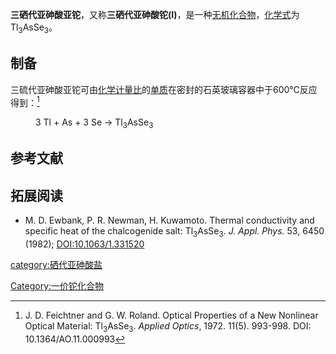 {{chembox
| Verifiedfields = 
| Watchedfields = 
| verifiedrevid = 
| Name = 三硒代亚砷酸亚铊
|CustomizedImage=[[File:3.svg|File:3.svg]][[File:Tl+.svg|File:Tl+.svg]][[File:AsSe3_3-.png|184px]]
| IUPACName = 
| OtherNames = TAS、三硒代砷(III)酸铊(I)
|Section1={{Chembox Identifiers
| CASNo_Ref = {{cascite|correct|CAS}}
| CASNo = 16142-89-5
| UNII_Ref = 
| UNII = 
| EINECS = 
| PubChem =
| InChI = 
| SMILES =
  }}
|Section3={{Chembox Properties
| Formula = Tl<sub>3</sub>AsSe<sub>3</sub>
| MolarMass = 924.96
| Density = 
| Appearance = 
| Solubility = 
| MeltingPt = 
  }}
| Section8 = {{Chembox Related
|   OtherAnions = 
|   OtherCations =
|   OtherCpds = [[氢氧化亚铊|氢氧化亚铊]]
 }}
}}
'''三硒代亚砷酸亚铊'''，又称'''三硒代亚砷酸铊(I)'''，是一种[[无机化合物|无机化合物]]，[[化学式|化学式]]为Tl<sub>3</sub>AsSe<sub>3</sub>。
==制备==
三硫代亚砷酸亚铊可由[[化学计量比|化学计量比]]的[[单质|单质]]在密封的石英玻璃容器中于600℃反应得到：<ref>J. D. Feichtner and G. W. Roland. Optical Properties of a New Nonlinear Optical Material: Tl<sub>3</sub>AsSe<sub>3</sub>. ''Applied Optics'', 1972. 11(5). 993-998. DOI: 10.1364/AO.11.000993</ref>
: 3 Tl + As + 3 Se → Tl<sub>3</sub>AsSe<sub>3</sub>

==参考文献==
{{reflist}}
==拓展阅读==
*M. D. Ewbank, P. R. Newman, H. Kuwamoto. Thermal conductivity and specific heat of the chalcogenide salt: Tl<sub>3</sub>AsSe<sub>3</sub>. ''J. Appl. Phys.'' 53, 6450 (1982); DOI:10.1063/1.331520

{{铊化合物}}
{{亚砷酸盐}}

[[Category:一价铊化合物|Category:一价铊化合物]]
[[category:硒代亚砷酸盐|category:硒代亚砷酸盐]]